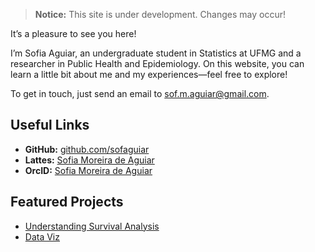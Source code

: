 > **Notice:** This site is under development. Changes may occur!

It's a pleasure to see you here!

I'm Sofia Aguiar, an undergraduate student in Statistics at UFMG and a researcher in Public Health and Epidemiology. On this website, you can learn a little bit about me and my experiences—feel free to explore! 

To get in touch, just send an email to [sof.m.aguiar@gmail.com](mailto:sof.m.aguiar@gmail.com).

## Useful Links

- **GitHub:** [github.com/sofaguiar](https://github.com/sofaguiar)
- **Lattes:** [Sofia Moreira de Aguiar](http://lattes.cnpq.br/0041260570017557)
- **OrcID:** [Sofia Moreira de Aguiar](https://orcid.org/0009-0007-8242-7487)

## Featured Projects

- [Understanding Survival Analysis](blog/survival-analysis.qmd)
- [Data Viz](blog/data-viz.qmd)
